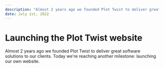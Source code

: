 ```yaml
---
description: "Almost 2 years ago we founded Plot Twist to deliver great software solutions to our clients. Today we're reaching another milestone: launching our own website."
date: July 1st, 2022
---
```



# Launching the Plot Twist website

<Authors date="July 1st, 2022">
  <Author name="Plot Twist" link="https://twitter.com/gcsecsey" />
</Authors>

Almost 2 years ago we founded Plot Twist to deliver great software solutions to our clients. Today we're reaching another milestone: launching our own website.

